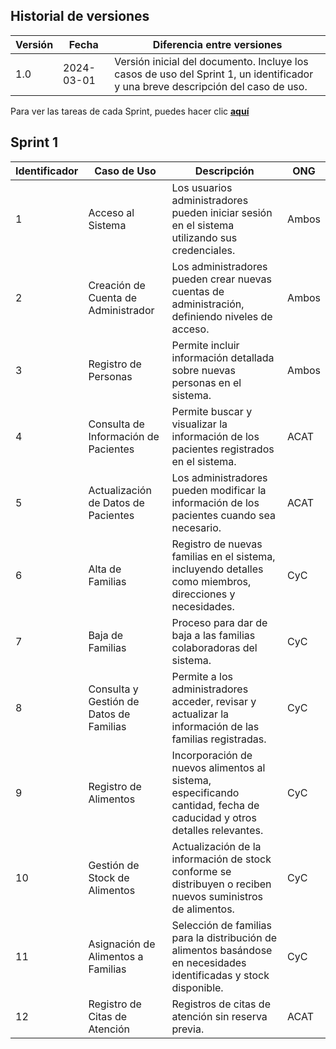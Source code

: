 ## Historial de versiones
| Versión | Fecha      | Diferencia entre versiones                                                                                                                                                                                 |
| ------- | ---------- | ---------------------------------------------------------------------------------------------------------------------------------------------------------------------------------------------------------- |
| 1.0     | 2024-03-01 | Versión inicial del documento. Incluye los casos de uso del Sprint 1, un identificador y una breve descripción del caso de uso.                                                                          |

Para ver las tareas de cada Sprint, puedes hacer clic [**aquí**](/docs/Seguimiento%20del%20equipo/Acuerdo%20de%20compromiso#32-responsabilidades-de-desarrollo)

## Sprint 1

| Identificador | Caso de Uso                                   | Descripción                                                                                                                | ONG     |
|---------------|------------------------------------------------|----------------------------------------------------------------------------------------------------------------------------|---------|
| 1             | Acceso al Sistema                             | Los usuarios administradores pueden iniciar sesión en el sistema utilizando sus credenciales.                               | Ambos   |
| 2             | Creación de Cuenta de Administrador          | Los administradores pueden crear nuevas cuentas de administración, definiendo niveles de acceso.                             | Ambos   |
| 3             | Registro de Personas                          | Permite incluir información detallada sobre nuevas personas en el sistema.                                                   | Ambos   |
| 4             | Consulta de Información de Pacientes           | Permite buscar y visualizar la información de los pacientes registrados en el sistema.                                        | ACAT   |
| 5             | Actualización de Datos de Pacientes            | Los administradores pueden modificar la información de los pacientes cuando sea necesario.                                    | ACAT   |
| 6             | Alta de Familias                              | Registro de nuevas familias en el sistema, incluyendo detalles como miembros, direcciones y necesidades.                     | CyC   |
| 7             | Baja de Familias                              | Proceso para dar de baja a las familias colaboradoras del sistema.                                                           | CyC   |
| 8             | Consulta y Gestión de Datos de Familias       | Permite a los administradores acceder, revisar y actualizar la información de las familias registradas.                     | CyC   |
| 9             | Registro de Alimentos                         | Incorporación de nuevos alimentos al sistema, especificando cantidad, fecha de caducidad y otros detalles relevantes.        | CyC   |
| 10            | Gestión de Stock de Alimentos                 | Actualización de la información de stock conforme se distribuyen o reciben nuevos suministros de alimentos.                   | CyC   |
| 11            | Asignación de Alimentos a Familias            | Selección de familias para la distribución de alimentos basándose en necesidades identificadas y stock disponible.            | CyC   |
| 12            | Registro de Citas de Atención                 | Registros de citas de atención sin reserva previa.                                                                            | ACAT   |
